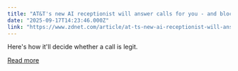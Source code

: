 ```yaml
---
title: "AT&T's new AI receptionist will answer calls for you - and block spam"
date: "2025-09-17T14:23:46.000Z"
link: "https://www.zdnet.com/article/at-ts-new-ai-receptionist-will-answer-calls-for-you-and-block-spam/"
---
```


Here's how it'll decide whether a call is legit.

[Read more](https://www.zdnet.com/article/at-ts-new-ai-receptionist-will-answer-calls-for-you-and-block-spam/)
